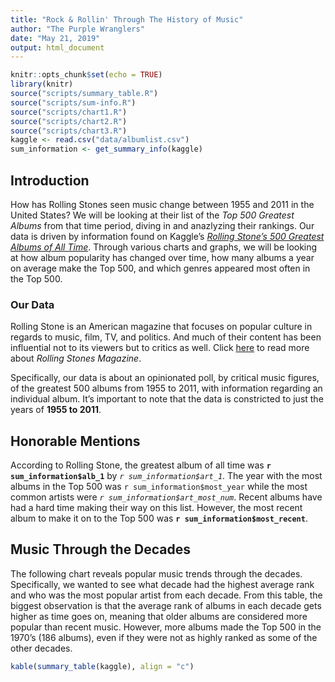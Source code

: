 ```yaml
---
title: "Rock & Rollin' Through The History of Music"
author: "The Purple Wranglers"
date: "May 21, 2019"
output: html_document
---
```


```r
knitr::opts_chunk$set(echo = TRUE)
library(knitr)
source("scripts/summary_table.R")
source("scripts/sum-info.R")
source("scripts/chart1.R")
source("scripts/chart2.R")
source("scripts/chart3.R")
kaggle <- read.csv("data/albumlist.csv")
sum_information <- get_summary_info(kaggle)
```

## Introduction
How has Rolling Stones seen music change between 1955 and 2011 in the United States? We will be looking at their list of the _Top 500 Greatest Albums_ from that time period, diving in and anazlyzing their rankings. Our data is driven by information found on Kaggle's _[Rolling Stone's 500 Greatest Albums of All Time](https://www.kaggle.com/notgibs/500-greatest-albums-of-all-time-rolling-stone)_. Through various charts and graphs, we will be looking at how album popularity has changed over time, how many albums a year on average make the Top 500, and which genres appeared most often in the Top 500.

### Our Data
Rolling Stone is an American magazine that focuses on popular culture in regards to music, film, TV, and politics. And much of their content has been influential not to its viewers but to critics as well. Click [here](https://en.wikipedia.org/wiki/Rolling_Stone) to read more about _Rolling Stones Magazine_.

Specifically, our data is about an opinionated poll, by critical music figures, of the greatest 500 albums from 1955 to 2011, with information regarding an individual album. It's important to note that the data is constricted to just the years of **1955 to 2011**.

## Honorable Mentions
According to Rolling Stone, the greatest album of all time was **`r sum_information$alb_1`** by _`r sum_information$art_1`_. The year with the most albums in the Top 500 was `r sum_information$most_year` while the most common artists were _`r sum_information$art_most_num`_. Recent albums have had a hard time making their way on this list. However, the most recent album to make it on to the Top 500 was **`r sum_information$most_recent`**.

## Music Through the Decades
The following chart reveals popular music trends through the decades. Specifically, we wanted to see what decade had the highest average rank and who was the most popular artist from each decade. From this table, the biggest observation is that the average rank of albums in each decade gets higher as time goes on, meaning that older albums are considered more popular than recent music. However, more albums made the Top 500 in the 1970's (186 albums), even if they were not as highly ranked as some of the other decades.
```r
kable(summary_table(kaggle), align = "c")
```
